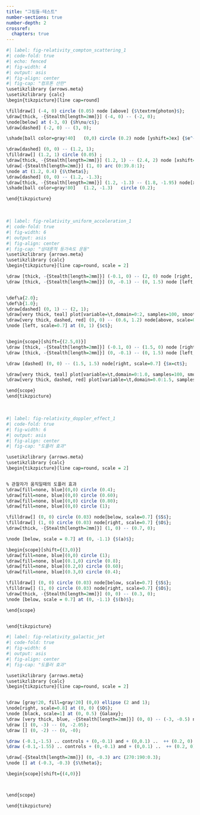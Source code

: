 ```yaml
---
title: "그림들-테스트"
number-sections: true
number-depth: 2
crossref:
  chapters: true
---
```




```r
#| label: fig-relativity_compton_scattering_1
#| code-fold: true
#| echo: fenced
#| fig-width: 4
#| output: asis
#| fig-align: center
#| fig-cap: "컴프톤 산란"
\usetikzlibrary {arrows.meta}
\usetikzlibrary {calc}
\begin{tikzpicture}[line cap=round]

\filldraw[] (-4, 0) circle (0.05) node [above] {$\textrm{photon}$};
\draw[thick, -{Stealth[length=2mm]}] (-4, 0) -- (-2, 0);
\node[below] at (-3, 0) {$h\nu/c$};
\draw[dashed] (-2, 0) -- (3, 0);

\shade[ball color=gray!40]   (0,0) circle (0.2) node [yshift=3ex] {$e^-$};

\draw[dashed] (0, 0) -- (1.2, 1);
\filldraw[] (1.2, 1) circle (0.05) ;
\draw[thick, -{Stealth[length=2mm]}] (1.2, 1) -- (2.4, 2) node [xshift=-5ex] {$h\nu'/c$}; %'
\draw[-{Stealth[length=2mm]}] (1, 0) arc (0:39.8:1);
\node at (1.2, 0.4) {$\theta$};
\draw[dashed] (0, 0) -- (1.2, -1.3);
\draw[thick, -{Stealth[length=2mm]}] (1.2, -1.3) -- (1.8, -1.95) node[xshift=-5ex] {$p_e$};
\shade[ball color=gray!80]   (1.2, -1.3)   circle (0.2);

\end{tikzpicture}
```

</br>

```r
#| label: fig-relativity_uniform_acceleration_1
#| code-fold: true
#| fig-width: 6
#| output: asis
#| fig-align: center
#| fig-cap: "상대론적 등가속도 운동"
\usetikzlibrary {arrows.meta}
\usetikzlibrary {calc}
\begin{tikzpicture}[line cap=round, scale = 2]

\draw [thick, -{Stealth[length=2mm]}] (-0.1, 0) -- (2, 0) node [right, scale=0.7] {$t$};
\draw [thick, -{Stealth[length=2mm]}] (0, -0.1) -- (0, 1.5) node [left, scale=0.7] {$v(t)$};


\def\a{2.0};
\def\b{1.0};
\draw[dashed] (0, 1) -- (2, 1);
\draw[very thick, teal] plot[variable=\t,domain=0:2, samples=100, smooth,thick] ({\t}, {\a*\t/sqrt(1+(\a*\t)^2)}) node[below left, scale=0.7, black] {rel.};
\draw[very thick, dashed, red] (0, 0) -- (0.6, 1.2) node[above, scale=0.7, black] {non-rel.};
\node [left, scale=0.7] at (0, 1) {$c$}; 


\begin{scope}[shift={(2.5,0)}]
\draw [thick, -{Stealth[length=2mm]}] (-0.1, 0) -- (1.5, 0) node [right, scale=0.7] {$x$};
\draw [thick, -{Stealth[length=2mm]}] (0, -0.1) -- (0, 1.5) node [left, scale=0.7] {$ct$};

\draw [dashed] (0, 0) -- (1.5, 1.5) node[right, scale=0.7] {$x=ct$};

\draw[very thick, teal] plot[variable=\t,domain=0:1.0, samples=100, smooth,thick] ({\t}, {sqrt((\t+1/\a)^2 -1/(\a^2))}) node [above, scale=0.7, black] {rel.};
\draw[very thick, dashed, red] plot[variable=\t,domain=0.0:1.5, samples=100, smooth,thick] ({\t}, {sqrt(2*\t/\a)}) node [right, scale=0.7, black] {non-rel.};

\end{scope}
\end{tikzpicture}
```

</br>

```r
#| label: fig-relativity_doppler_effect_1
#| code-fold: true
#| fig-width: 6
#| output: asis
#| fig-align: center
#| fig-cap: "도플러 효과"

\usetikzlibrary {arrows.meta}
\usetikzlibrary {calc}
\begin{tikzpicture}[line cap=round, scale = 2]


% 관찰자가 움직일때의 도플러 효과
\draw[fill=none, blue](0,0) circle (0.4);
\draw[fill=none, blue](0,0) circle (0.60);
\draw[fill=none, blue](0,0) circle (0.80);
\draw[fill=none, blue](0,0) circle (1);

\filldraw[] (0, 0) circle (0.03) node[below, scale=0.7] {$S$};
\filldraw[] (1, 0) circle (0.03) node[right, scale=0.7] {$O$};
\draw[thick, -{Stealth[length=2mm]}] (1, 0) -- (0.7, 0);

\node [below, scale = 0.7] at (0, -1.1) {$(a)$}; 

\begin{scope}[shift={(3,0)}]
\draw[fill=none, blue](0,0) circle (1);
\draw[fill=none, blue](0.1,0) circle (0.8);
\draw[fill=none, blue](0.2,0) circle (0.60);
\draw[fill=none, blue](0.3,0) circle (0.4);

\filldraw[] (0, 0) circle (0.03) node[below, scale=0.7] {$S$};
\filldraw[] (1, 0) circle (0.03) node[right, scale=0.7] {$O$};
\draw[thick, -{Stealth[length=2mm]}] (0, 0) -- (0.3, 0);
\node [below, scale = 0.7] at (0, -1.1) {$(b)$}; 

\end{scope}


\end{tikzpicture}
```

```r
#| label: fig-relativity_galactic_jet
#| code-fold: true
#| fig-width: 6
#| output: asis
#| fig-align: center
#| fig-cap: "도플러 효과"

\usetikzlibrary {arrows.meta}
\usetikzlibrary {calc}
\begin{tikzpicture}[line cap=round, scale = 2]


\draw [gray!20, fill=gray!20] (0,0) ellipse (2 and 1);
\node[right, scale=0.8] at (0, 0) {$O$};
\node [black, scale=1] at (0, 0.5) {Galaxy};
\draw [very thick, blue, -{Stealth[length=2mm]}] (0, 0) -- (-3, -0.5) node[above, scale=1] {Jet};
\draw [] (0, -3) -- (0, -2.05);
\draw [] (0, -2) -- (0, -0);

\draw (-0.1,-1.5) .. controls + (0,-0.1) and + (0,0.1) ..  ++ (0.2, 0)    ++ (0,-0.2);
\draw (-0.1,-1.55) .. controls + (0,-0.1) and + (0,0.1) ..  ++ (0.2, 0)    ++ (0,-0.2);

\draw[-{Stealth[length=2mm]}] (0, -0.3) arc (270:190:0.3);
\node [] at (-0.3, -0.3) {$\theta$}; 

\begin{scope}[shift={(4,0)}]



\end{scope}

\end{tikzpicture}
```




